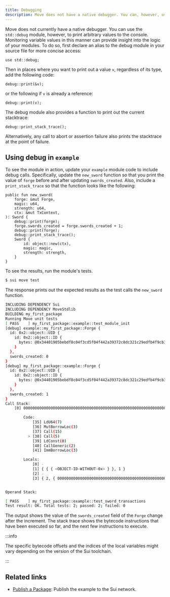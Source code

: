 ```yaml
---
title: Debugging
description: Move does not have a native debugger. You can, however, use the std::debug module to monitor variable values while your code executes.
---
```


Move does not currently have a native debugger. You can use the `std::debug` module, however, to print arbitrary values to the console. Monitoring variable values in this manner can provide insight into the logic of your modules. To do so, first declare an alias to the debug module in your source file for more concise access:

```move
use std::debug;
```

Then in places where you want to print out a value `v`, regardless of its type, add the following code:

```move
debug::print(&v);
```

or the following if `v` is already a reference:

```move
debug::print(v);
```

The debug module also provides a function to print out the current stacktrace:

```move
debug::print_stack_trace();
```

Alternatively, any call to abort or assertion failure also prints the stacktrace at the point of failure.

## Using debug in `example`

To see the module in action, update your `example` module code to include debug calls. Specifically, update the `new_sword` function so that you print the value of `forge` before and after updating `swords_created`. Also, include a `print_stack_trace` so that the function looks like the following:

```move
public fun new_sword(
    forge: &mut Forge,
    magic: u64,
    strength: u64,
    ctx: &mut TxContext,
): Sword {
    debug::print(forge);
    forge.swords_created = forge.swords_created + 1;
    debug::print(forge);
    debug::print_stack_trace();
    Sword {
        id: object::new(ctx),
        magic: magic,
        strength: strength,
    }
}
```

To see the results, run the module's tests.

```sh
$ sui move test
```

The response prints out the expected results as the test calls the `new_sword` function.

```sh
INCLUDING DEPENDENCY Sui
INCLUDING DEPENDENCY MoveStdlib
BUILDING my_first_package
Running Move unit tests
[ PASS    ] my_first_package::example::test_module_init
[debug] example::my_first_package::Forge {
  id: 0x2::object::UID {
    id: 0x2::object::ID {
      bytes: @0x34401905bebdf8c04f3cd5f04f442a39372c8dc321c29edfb4f9cb30b23ab96
    }
  },
  swords_created: 0
}
[debug] my_first_package::example::Forge {
  id: 0x2::object::UID {
    id: 0x2::object::ID {
      bytes: @0x34401905bebdf8c04f3cd5f04f442a39372c8dc321c29edfb4f9cb30b23ab96
    }
  },
  swords_created: 1
}
Call Stack:
    [0] 0000000000000000000000000000000000000000000000000000000000000000::example::test_module_init

        Code:
            [35] LdU64(7)
            [36] MutBorrowLoc(3)
            [37] Call(15)
          > [38] Call(5)
            [39] LdConst(0)
            [40] CallGeneric(2)
            [41] ImmBorrowLoc(3)

        Locals:
            [0] -
            [1] { { { <OBJECT-ID-WITHOUT-0x> } }, 1 }
            [2] -
            [3] { 2, { 00000000000000000000000000000000000000000000000000000000000000ad, [2, 0, 0, 0, 0, 0, 0, 0, 0, 0, 0, 0, 0, 0, 0, 0, 0, 0, 0, 0, 0, 0, 0, 0, 0, 0, 0, 0, 0, 0, 0, 0], 0, 0, 0 } }


Operand Stack:

[ PASS    ] my_first_package::example::test_sword_transactions
Test result: OK. Total tests: 2; passed: 2; failed: 0
```

The output shows the value of the `swords_created` field of the `Forge` change after the increment. The stack trace shows the bytecode instructions that have been executed so far, and the next few instructions to execute. 

:::info

The specific bytecode offsets and the indices of the local variables might vary depending on the version of the Sui toolchain.

:::

## Related links

- [Publish a Package](./publish.mdx): Publish the example to the Sui network.
